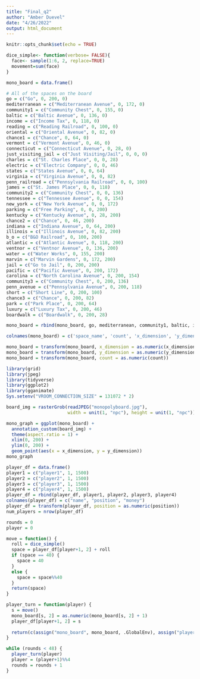 ---
title: "Final_q2"
author: "Amber Duevel"
date: "4/26/2022"
output: html_document
---

```{r setup, include=FALSE}
knitr::opts_chunk$set(echo = TRUE)
```

```{r dice}
dice_simple<- function(verbose= FALSE){
  face<- sample(1:6, 2, replace=TRUE)
  movement=sum(face)
}
```

```{r board}
mono_board = data.frame()

# All of the spaces on the board
go = c("Go", 0, 200, 0)
mediterranean = c("Mediterranean Avenue", 0, 172, 0)
community1 = c("Community Chest", 0, 155, 0)
baltic = c("Baltic Avenue", 0, 136, 0)
income = c("Income Tax", 0, 118, 0)
reading = c("Reading Railroad", 0, 100, 0)
oriental = c("Oriental Avenue", 0, 82, 0)
chance1 = c("Chance", 0, 64, 0)
vermont = c("Vermont Avenue", 0, 46, 0)
connecticut = c("Connecticut Avenue", 0, 28, 0)
just_visiting_jail = c("Just Visiting/Jail", 0, 0, 0)
charles = c("St. Charles Place", 0, 0, 28)
electric = c("Electric Company", 0, 0, 46)
states = c("States Avenue", 0, 0, 64)
virginia = c("Virginia Avenue", 0, 0, 82)
penn_railroad = c("Pennsylvania Railroad", 0, 0, 100)
james = c("St. James Place", 0, 0, 118)
community2 = c("Community Chest", 0, 0, 136)
tennessee = c("Tennessee Avenue", 0, 0, 154)
new_york = c("New York Avenue", 0, 0, 172)
parking = c("Free Parking", 0, 0, 200)
kentucky = c("Kentucky Avenue", 0, 28, 200)
chance2 = c("Chance", 0, 46, 200)
indiana = c("Indiana Avenue", 0, 64, 200)
illinois = c("Illinois Avenue", 0, 82, 200)
b_o = c("B&O Railroad", 0, 100, 200)
atlantic = c("Atlantic Avenue", 0, 118, 200)
ventnor = c("Ventnor Avenue", 0, 136, 200)
water = c("Water Works", 0, 155, 200)
marvin = c("Marvin Gardens", 0, 172, 200)
jail = c("Go to Jail", 0, 200, 200)
pacific = c("Pacific Avenue", 0, 200, 172)
carolina = c("North Carolina Avenue", 0, 200, 154)
community3 = c("Community Chest", 0, 200, 136)
penn_avenue = c("Pennsylvania Avenue", 0, 200, 118)
short = c("Short Line", 0, 200, 100)
chance3 = c("Chance", 0, 200, 82)
park = c("Park Place", 0, 200, 64)
luxury = c("Luxury Tax", 0, 200, 46)
boardwalk = c("Boardwalk", 0, 200, 28)

mono_board = rbind(mono_board, go, mediterranean, community1, baltic, income, reading, oriental, chance1, vermont, connecticut, just_visiting_jail, charles, electric, states, virginia, penn_railroad, james, community2, tennessee, new_york, parking, kentucky, chance2, indiana, illinois, b_o, atlantic, ventnor, water, marvin, jail, pacific, carolina, community3, penn_avenue, short, chance3, park, luxury, boardwalk)

colnames(mono_board) = c('space_name', 'count', 'x_dimension', 'y_dimension')
```

```{r}
mono_board = transform(mono_board, x_dimension = as.numeric(x_dimension))
mono_board = transform(mono_board, y_dimension = as.numeric(y_dimension))
mono_board = transform(mono_board, count = as.numeric(count))
```

```{r image}
library(grid)
library(jpeg)
library(tidyverse)
library(ggplot2)
library(gganimate)
Sys.setenv("VROOM_CONNECTION_SIZE" = 131072 * 2)

board_img = rasterGrob(readJPEG("monopolyboard.jpg"), 
                       width = unit(1, "npc"), height = unit(1, "npc"))
```

```{r plot}
mono_graph = ggplot(mono_board) +
  annotation_custom(board_img) +
  theme(aspect.ratio = 1) +
  xlim(0, 200) +
  ylim(0, 200) +
  geom_point(aes(x = x_dimension, y = y_dimension))
mono_graph
```

```{r turn}
player_df = data.frame()
player1 = c("player1", 1, 1500)
player2 = c("player2", 1, 1500)
player3 = c("player3", 1, 1500)
player4 = c("player4", 1, 1500)
player_df = rbind(player_df, player1, player2, player3, player4)
colnames(player_df) = c("name", "position", "money")
player_df = transform(player_df, position = as.numeric(position))
num_players = nrow(player_df)

rounds = 0
player = 0

move = function() {
  roll = dice_simple()
  space = player_df[player+1, 2] + roll
  if (space == 40) {
    space = 40
  }
  else {
    space = space%%40
  }
  return(space)
}

player_turn = function(player) {
  s = move()
  mono_board[s, 2] = as.numeric(mono_board[s, 2] + 1)
  player_df[player+1, 2] = s
  
  return(c(assign("mono_board", mono_board, .GlobalEnv), assign("player_df", player_df, .GlobalEnv)))
}

while (rounds < 48) {
  player_turn(player)
  player = (player+1)%%4
  rounds = rounds + 1
}

```
